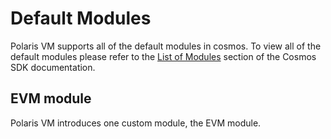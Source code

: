 # Default Modules

Polaris VM supports all of the default modules in cosmos. To view all of the default modules
please refer to the [List of Modules](https://docs.cosmos.network/main/modules) section of the Cosmos SDK documentation.


## EVM module

Polaris VM introduces one custom module, the EVM module.
